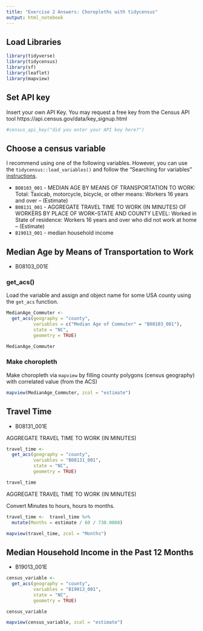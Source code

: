```yaml
---
title: "Exercise 2 Answers: Choropleths with tidycensus"
output: html_notebook
---
```


## Load Libraries
```r
library(tidyverse)
library(tidycensus)
library(sf)
library(leaflet)
library(mapview)
```

## Set API key

Insert your own API Key.  You may request a free key from the Census API tool https://api.census.gov/data/key_signup.html

```r
#census_api_key("did you enter your API key here?")
```

## Choose a census variable

I recommend using one of the following variables.  However, you can use the `tidycensus::load_variables()` and follow the "Searching for variables" [instructions](https://walkerke.github.io/tidycensus/articles/basic-usage.html#searching-for-variables). 

- `B08103_001` - MEDIAN AGE BY MEANS OF TRANSPORTATION TO WORK: Total: Taxicab, motorcycle, bicycle, or other means: Workers 16 years and over -- (Estimate)
- `B08131_001`	- AGGREGATE TRAVEL TIME TO WORK (IN MINUTES) OF WORKERS BY PLACE OF WORK--STATE AND COUNTY LEVEL: Worked in State of residence: Workers 16 years and over who did not work at home -- (Estimate)
- `B19013_001` - median household income




## Median Age by Means of Transportation to Work

- B08103_001E

### get_acs()

Load the variable and assign and object name for some USA county using the `get_acs` function.

```r
MedianAge_Commuter <- 
  get_acs(geography = "county",
          variables = c("Median Age of Commuter" = "B08103_001"),
          state = "NC",
          geometry = TRUE)

MedianAge_Commuter
```


### Make choropleth 

Make choropleth via `mapview` by filling county polygons (census geography) with correlated value (from the ACS)


```r
mapview(MedianAge_Commuter, zcol = "estimate")
```

## Travel Time

- B08131_001E

AGGREGATE TRAVEL TIME TO WORK (IN MINUTES)

```r
travel_time <- 
  get_acs(geography = "county",
          variables = "B08131_001",
          state = "NC",
          geometry = TRUE)

travel_time
```

AGGREGATE TRAVEL TIME TO WORK (IN MINUTES)

Convert Minutes to hours, hours to months.

```r
travel_time <-  travel_time %>% 
  mutate(Months = estimate / 60 / 730.0008)

```

```r
mapview(travel_time, zcol = "Months")
```

## Median Household Income in the Past 12 Months

- B19013_001E

```r
census_variable <- 
  get_acs(geography = "county",
          variables = "B19013_001",
          state = "NC",
          geometry = TRUE)

census_variable
```


```r
mapview(census_variable, zcol = "estimate")
```



